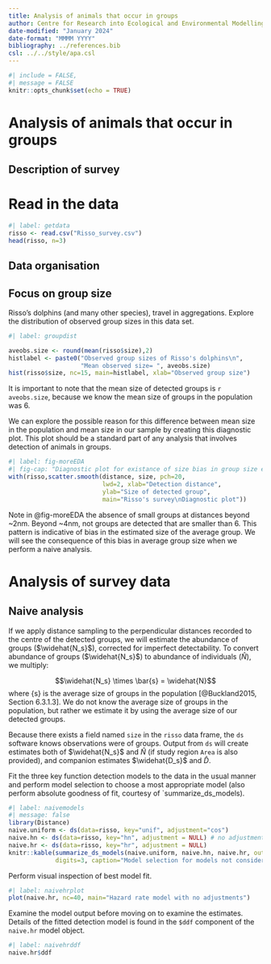 ```yaml
---
title: Analysis of animals that occur in groups
author: Centre for Research into Ecological and Environmental Modelling <br> **University of St Andrews**
date-modified: "January 2024"
date-format: "MMMM YYYY"
bibliography: ../references.bib
csl: ../../style/apa.csl
---
```


```r
#| include = FALSE,
#| message = FALSE
knitr::opts_chunk$set(echo = TRUE)
```

# Analysis of animals that occur in groups

## Description of survey



# Read in the data
```r
#| label: getdata
risso <- read.csv("Risso_survey.csv")
head(risso, n=3)
```

## Data organisation


## Focus on group size

Risso's dolphins (and many other species), travel in aggregations. Explore the distribution of observed group sizes in this data set.

```r
#| label: groupdist

aveobs.size <- round(mean(risso$size),2)
histlabel <- paste0("Observed group sizes of Risso's dolphins\n",
                    "Mean observed size= ", aveobs.size)
hist(risso$size, nc=15, main=histlabel, xlab="Observed group size")
```

It is important to note that the mean size of detected groups is `r aveobs.size`, because we know the mean size of groups in the population was 6.

We can explore the possible reason for this difference between mean size in the population and mean size in our sample by creating this diagnostic plot. This plot should be a standard part of any analysis that involves detection of animals in groups.

```r
#| label: fig-moreEDA
#| fig-cap: "Diagnostic plot for existance of size bias in group size estimates."
with(risso,scatter.smooth(distance, size, pch=20,
                          lwd=2, xlab="Detection distance",
                          ylab="Size of detected group",
                          main="Risso's survey\nDiagnostic plot"))
```

Note in @fig-moreEDA the absence of small groups at distances beyond ~2nm. Beyond ~4nm, not groups are detected that are smaller than 6. This pattern is indicative of bias in the estimated size of the average group. We will see the consequence of this bias in average group size when we perform a naive analysis.

# Analysis of survey data
## Naive analysis

If we apply distance sampling to the perpendicular distances recorded to the centre of the detected groups, we will estimate the abundance of groups ($\widehat{N_s}$), corrected for imperfect detectability. To convert abundance of groups ($\widehat{N_s}$) to abundance of individuals ($\widehat{N}$), we multiply:

$$\widehat{N_s} \times \bar{s} = \widehat{N}$$
where \bar{s} is the average size of groups in the population [@Buckland2015, Section 6.3.1.3]. We do not know the average size of groups in the population, but rather we estimate it by using the average size of our detected groups.

Because there exists a field named `size` in the `risso` data frame, the `ds` software knows observations were of groups. Output from `ds` will create estimates both of $\widehat{N_s}$ and $\widehat{N}$ (if study region `Area` is also provided), and companion estimates $\widehat{D_s}$ and $\widehat{D}$.

Fit the three key function detection models to the data in the usual manner and perform model selection to choose a most appropriate model (also perform absolute goodness of fit, courtesy of `summarize_ds_models).

```r
#| label: naivemodels
#| message: false
library(Distance)
naive.uniform <- ds(data=risso, key="unif", adjustment="cos")
naive.hn <- ds(data=risso, key="hn", adjustment = NULL) # no adjustments for simplicity
naive.hr <- ds(data=risso, key="hr", adjustment = NULL) 
knitr::kable(summarize_ds_models(naive.uniform, naive.hn, naive.hr, output="plain"),
             digits=3, caption="Model selection for models not considering size bias.")
```

Perform visual inspection of best model fit.

```r
#| label: naivehrplot
plot(naive.hr, nc=40, main="Hazard rate model with no adjustments")
```

Examine the model output before moving on to examine the estimates. Details of the fitted detection model is found in the `$ddf` component of the `naive.hr` model object. 

```r
#| label: naivehrddf
naive.hr$ddf
```
